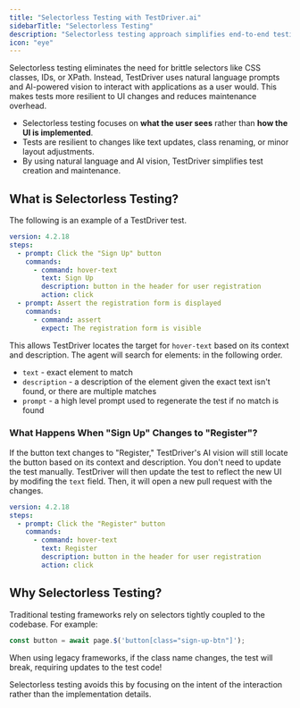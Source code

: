 ```yaml
---
title: "Selectorless Testing with TestDriver.ai"
sidebarTitle: "Selectorless Testing"
description: "Selectorless testing approach simplifies end-to-end testing by using natural language and AI vision."
icon: "eye"
---
```


Selectorless testing eliminates the need for brittle selectors like CSS classes, IDs, or XPath. Instead, TestDriver uses natural language prompts and AI-powered vision to interact with applications as a user would. This makes tests more resilient to UI changes and reduces maintenance overhead.

- Selectorless testing focuses on **what the user sees** rather than **how the UI is implemented**.
- Tests are resilient to changes like text updates, class renaming, or minor layout adjustments.
- By using natural language and AI vision, TestDriver simplifies test creation and maintenance.

## What is Selectorless Testing?

The following is an example of a TestDriver test.

```yaml
version: 4.2.18
steps:
  - prompt: Click the "Sign Up" button
    commands:
      - command: hover-text
        text: Sign Up
        description: button in the header for user registration
        action: click
  - prompt: Assert the registration form is displayed
    commands:
      - command: assert
        expect: The registration form is visible
```

This allows TestDriver locates the target for `hover-text` based on its context and description. The agent will search for elements: in the following order.

- `text` - exact element to match
- `description` - a description of the element given the exact text isn't found, or there are multiple matches
- `prompt` - a high level prompt used to regenerate the test if no match is found

### What Happens When "Sign Up" Changes to "Register"?

If the button text changes to "Register," TestDriver's AI vision will still locate the button based on its context and description. You don't need to update the test manually. 
TestDriver will then update the test to reflect the new UI by modifing the `text` field. Then, it will open a new pull request with the changes.

```yaml
version: 4.2.18
steps:
  - prompt: Click the "Register" button
    commands:
      - command: hover-text
        text: Register
        description: button in the header for user registration
        action: click
```
## Why Selectorless Testing?

Traditional testing frameworks rely on selectors tightly coupled to the codebase. 
For example:

```javascript
const button = await page.$('button[class="sign-up-btn"]');
```

<Warning>When using legacy frameworks, if the class name changes, the test will break, requiring updates to the test code!</Warning> 

<Check>Selectorless testing avoids this by focusing on the intent of the interaction rather than the implementation details.</Check>
